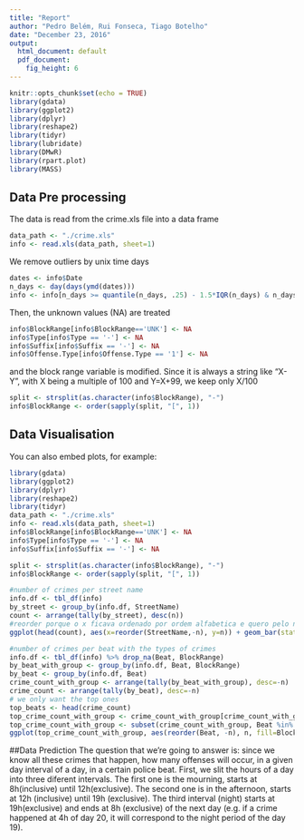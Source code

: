 ```yaml
---
title: "Report"
author: "Pedro Belém, Rui Fonseca, Tiago Botelho"
date: "December 23, 2016"
output:
  html_document: default
  pdf_document:
    fig_height: 6
---
```


```r
knitr::opts_chunk$set(echo = TRUE)
library(gdata)
library(ggplot2)
library(dplyr)
library(reshape2)
library(tidyr)
library(lubridate)
library(DMwR)
library(rpart.plot)
library(MASS)
```

## Data Pre processing
The data is read from the crime.xls file into a data frame
```r
data_path <- "./crime.xls"
info <- read.xls(data_path, sheet=1)
```
We remove outliers by unix time days
```r
dates <- info$Date
n_days <- day(days(ymd(dates)))
info <- info[n_days >= quantile(n_days, .25) - 1.5*IQR(n_days) & n_days <= quantile(n_days, .75) + 1.5*IQR(n_days), ]
```

Then, the unknown values (NA) are treated
```r
info$BlockRange[info$BlockRange=='UNK'] <- NA
info$Type[info$Type == '-'] <- NA
info$Suffix[info$Suffix == '-'] <- NA
info$Offense.Type[info$Offense.Type == '1'] <- NA
```
and the block range variable is modified. Since it is always a string like "X-Y", with X being a multiple of 100 and Y=X+99, we keep only X/100
```r
split <- strsplit(as.character(info$BlockRange), "-")
info$BlockRange <- order(sapply(split, "[", 1))
```

## Data Visualisation

You can also embed plots, for example:

```r
library(gdata)
library(ggplot2)
library(dplyr)
library(reshape2)
library(tidyr)
data_path <- "./crime.xls"
info <- read.xls(data_path, sheet=1)
info$BlockRange[info$BlockRange=='UNK'] <- NA
info$Type[info$Type == '-'] <- NA
info$Suffix[info$Suffix == '-'] <- NA

split <- strsplit(as.character(info$BlockRange), "-")
info$BlockRange <- order(sapply(split, "[", 1))

#number of crimes per street name
info.df <- tbl_df(info)
by_street <- group_by(info.df, StreetName)
count <- arrange(tally(by_street), desc(n))
#reorder porque o x ficava ordenado por ordem alfabetica e quero pelo n, e -n para ficar por ordem descendente.
ggplot(head(count), aes(x=reorder(StreetName,-n), y=n)) + geom_bar(stat="identity") + ggtitle("Distribution of crimes per StreetName")
```



```r
#number of crimes per beat with the types of crimes
info.df <- tbl_df(info) %>% drop_na(Beat, BlockRange)
by_beat_with_group <- group_by(info.df, Beat, BlockRange)
by_beat <- group_by(info.df, Beat)
crime_count_with_group <- arrange(tally(by_beat_with_group), desc=-n)
crime_count <- arrange(tally(by_beat), desc=-n)
# we only want the top ones
top_beats <- head(crime_count)
top_crime_count_with_group <- crime_count_with_group[crime_count_with_group$Beat %in% top_beats$Beat,]
top_crime_count_with_group <- subset(crime_count_with_group, Beat %in% top_beats$Beat)
ggplot(top_crime_count_with_group, aes(reorder(Beat, -n), n, fill=BlockRange, order=BlockRange)) + geom_bar(stat="identity") + ggtitle("Distribution of crimes per beat")
```

##Data Prediction
The question that we're going to answer is: since we know all these crimes that happen, how many offenses will occur, in a given day interval of a day, in a certain police beat. First, we slit the hours of a day into three diferent intervals. The first one is the mourning, starts at 8h(inclusive) until 12h(exclusive). The second one is in the afternoon, starts at 12h (inclusive) until 19h (exclusive). The third interval (night) starts at 19h(exclusive) and ends at 8h (exclusive) of the next day (e.g. if a crime happened at 4h of day 20, it will correspond to the night period of the day 19).

